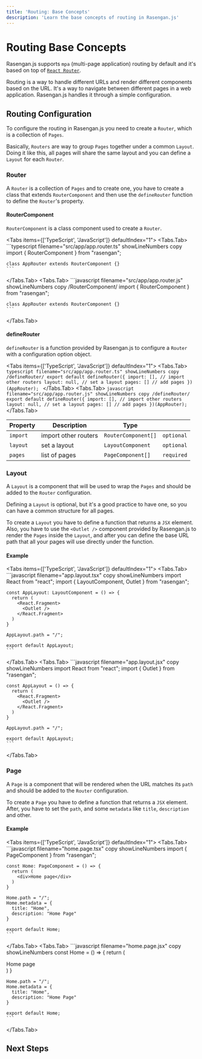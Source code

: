 ```yaml
---
title: 'Routing: Base Concepts'
description: 'Learn the base concepts of routing in Rasengan.js'
---
```



# Routing Base Concepts

Rasengan.js supports `mpa` (multi-page application) routing by default and it's based on top of [`React Router`](https://reactrouter.com/).

Routing is a way to handle different URLs and render different components based on the URL. It's a way to navigate between different pages in a web application.
Rasengan.js handles it through a simple configuration.

## Routing Configuration

To configure the routing in Rasengan.js you need to create a `Router`, which is a collection of `Pages`.

Basically, `Routers` are way to group `Pages` together under a common `Layout`. Doing it like this, all pages will share the same layout and you can define a `Layout` for each `Router`.

### Router

A `Router` is a collection of `Pages` and to create one, you have to create a class that extends `RouterComponent` and then use the `defineRouter` function to define the `Router`'s property.

#### RouterComponent

`RouterComponent` is a class component used to create a `Router`.

<Tabs items={['TypeScript', 'JavaScript']} defaultIndex="1">
  <Tabs.Tab>
    ```typescript filename="src/app/app.router.ts" showLineNumbers copy
    import { RouterComponent } from "rasengan";

    class AppRouter extends RouterComponent {}
    ```

  </Tabs.Tab>
  <Tabs.Tab>
    ```javascript filename="src/app/app.router.js" showLineNumbers copy /RouterComponent/
    import { RouterComponent } from "rasengan";

    class AppRouter extends RouterComponent {}
    ```

  </Tabs.Tab>
</Tabs>

#### defineRouter

`defineRouter` is a function provided by Rasengan.js to configure a `Router` with a configuration option object.

<Tabs items={['TypeScript', 'JavaScript']} defaultIndex="1">
  <Tabs.Tab>
    ```typescript filename="src/app/app.router.ts" showLineNumbers copy /defineRouter/
    export default defineRouter({
      import: [], // import other routers
      layout: null, // set a layout
      pages: [] // add pages
    })(AppRouter);
    ```
  </Tabs.Tab>
  <Tabs.Tab>
    ```javascript filename="src/app/app.router.js" showLineNumbers copy /defineRouter/
    export default defineRouter({
      import: [], // import other routers
      layout: null, // set a layout
      pages: [] // add pages
    })(AppRouter);
    ```
  </Tabs.Tab>
</Tabs>

| Property | Description          | Type                |            |
| -------- | -------------------- | ------------------- | ---------- |
| `import` | import other routers | `RouterComponent[]` | `optional` |
| `layout` | set a layout         | `LayoutComponent`   | `optional` |
| `pages`  | list of pages        | `PageComponent[]`   | `required` |

### Layout

A `Layout` is a component that will be used to wrap the `Pages` and should be added to the `Router` configuration.

Defining a `Layout` is optional, but it's a good practice to have one, so you can have a common structure for all pages.

To create a `Layout` you have to define a function that returns a `JSX` element.
Also, you have to use the `<Outlet />` component provided by Rasengan.js to render the `Pages` inside the `Layout`,
and after you can define the base URL path that all your pages will use directly under the function.

#### Example

<Tabs items={['TypeScript', 'JavaScript']} defaultIndex="1">
  <Tabs.Tab>
    ```javascript filename="app.layout.tsx" copy showLineNumbers
    import React from "react";
    import { LayoutComponent, Outlet } from "rasengan";

    const AppLayout: LayoutComponent = () => {
      return (
        <React.Fragment>
          <Outlet />
        </React.Fragment>
      )
    }

    AppLayout.path = "/";

    export default AppLayout;
    ```
  </Tabs.Tab>
  <Tabs.Tab>
    ```javascript filename="app.layout.jsx" copy showLineNumbers
    import React from "react";
    import { Outlet } from "rasengan";

    const AppLayout = () => {
      return (
        <React.Fragment>
          <Outlet />
        </React.Fragment>
      )
    }

    AppLayout.path = "/";

    export default AppLayout;
    ```
  </Tabs.Tab>
</Tabs>

### Page

A `Page` is a component that will be rendered when the URL matches its `path` and should be added to the `Router` configuration.

To create a `Page` you have to define a function that returns a `JSX` element.
After, you have to set the `path`, and some `metadata` like `title`, `description` and other.

#### Example

<Tabs items={['TypeScript', 'JavaScript']} defaultIndex="1">
  <Tabs.Tab>
    ```javascript filename="home.page.tsx" copy showLineNumbers
    import { PageComponent } from "rasengan";

    const Home: PageComponent = () => {
      return (
        <div>Home page</div>
      )
    }

    Home.path = "/";
    Home.metadata = {
      title: "Home",
      description: "Home Page"
    }

    export default Home;
    ```
  </Tabs.Tab>
  <Tabs.Tab>
    ```javascript filename="home.page.jsx" copy showLineNumbers
    const Home = () => {
      return (
        <div>Home page</div>
      )
    }

    Home.path = "/";
    Home.metadata = {
      title: "Home",
      description: "Home Page"
    }

    export default Home;
    ```
  </Tabs.Tab>
</Tabs>

## Next Steps
